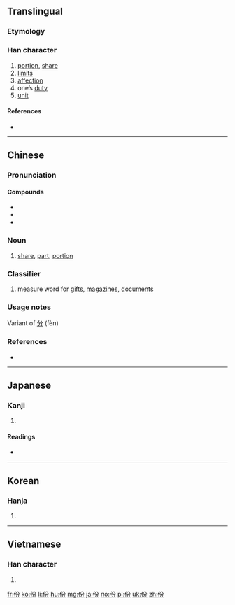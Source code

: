 {{also|彬}}
==Translingual==
{{stroke order}}

===Etymology===
{{Han compound|亻|分|c1=s|c2=p|ls=psc}}

===Han character===
{{Han char|rn=9|rad=人|as=04|sn=6|four=28227|canj=OCSH|ids=⿰亻分}}

# [[portion]], [[share]]
# [[limit]]s
# [[affection]]
# one’s [[duty]]
# [[unit]]

====References====
* {{Han ref|kx=0094.260|dkj=00418|dj=0201.020|hdz=10124.120|uh=4EFD|ud=20221|bh=A5F7|bd=42487}}

----

==Chinese==
{{zh-forms}}

===Pronunciation===
{{zh-pron
|m=fèn
|c=fan6
|mc=y
|oc=y
|ma=Zh-fèn.ogg
|cat=n,cls
}}

====Compounds====
* {{l|cmn|成份}}
* {{l|cmn|缘份}}
* {{l|cmn|省份|tr=shěngfèn}}

===Noun===
{{zh-noun|ts}}

# [[share]], [[part]], [[portion]]

===Classifier===
{{zh-cls|ts}}

# measure word for [[gift]]s, [[magazine]]s, [[document]]s

===Usage notes===
Variant of [[分]] (fèn)

===References===
* {{cite web
|url=http://www.mdbg.net/chindict/chindict.php?page=worddict&wdrst=0&wdqb=份
|title=份
|work=MDBG English to Chinese dictionary ( Based on CC-CEDICT )
|language=Mandarin/English
|accessdate=2014-03-01}}

----

==Japanese==

===Kanji===
{{ja-kanji|grade=|rs=人04}}

# {{defn|lang=ja|sort=人04}}

====Readings====
* {{ja-readings|on=[[ひん]] (hin), [[ふん]] (fun)|kun=[[あきらか]] (akiraka), [[うるわしい]] (uruwashii)}}

----

==Korean==

===Hanja===
{{ko-hanja|hangeul=빈|rv=bin|mr=pin}}

# {{defn|lang=ko|sort=人04}}

----

==Vietnamese==

===Han character===
{{vi-hantu|[[phần]], [[phân]]|rs=人04}}

# {{defn|lang=vi|sort=人04}}

[[fr:份]]
[[ko:份]]
[[li:份]]
[[hu:份]]
[[mg:份]]
[[ja:份]]
[[no:份]]
[[pl:份]]
[[uk:份]]
[[zh:份]]
